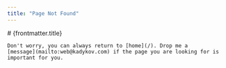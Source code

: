 ```yaml
---
title: "Page Not Found"
---
```



<BaseLayout pageTitle={frontmatter.title}>
  <div class="prose-serif mx-auto my-10 w-11/12 sm:w-5/6">
    # {frontmatter.title}

    Don't worry, you can always return to [home](/). Drop me a
    [message](mailto:web@kadykov.com) if the page you are looking for is
    important for you.

  </div>
</BaseLayout>
